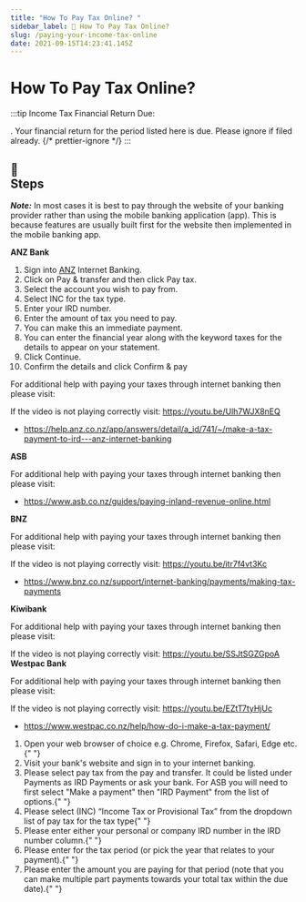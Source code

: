 ```yaml
---
title: "How To Pay Tax Online? "
sidebar_label: 🔮 How To Pay Tax Online?
slug: /paying-your-income-tax-online
date: 2021-09-15T14:23:41.145Z
---
```


# <Dynamic /> How To Pay Tax Online?


:::tip Income Tax Financial Return Due:

<GetIncTaxPeriods />. Your financial return for the period listed here is due.
Please ignore if filed already.
{/* prettier-ignore */}
:::

## <div class="emoji">📃</div> Steps 

**_Note:_** In most cases it is best to pay through the website of your banking provider rather than using the mobile banking application (app). This is because features are usually built first for the website then implemented in the mobile banking app.

<!-- For instructions on how to pay taxes online using your internet banking please click here. -->

<Tabs>
  <TabItem value="anz" label="ANZ">
    <strong>ANZ Bank</strong> <br />
    <ol>
        <li>Sign into <a href="https://anz.co.nz">ANZ</a> Internet Banking.</li>
        <li>Click on Pay & transfer and then click Pay tax.</li>
        <li>Select the account you wish to pay from.</li>
        <li>Select INC for the tax type.</li>
        <li>Enter your IRD number.</li>
        <li>Enter the amount of tax you need to pay.</li>
        <li>You can make this an immediate payment.</li>
        <li>You can enter the financial year along with the keyword taxes for the details to appear on your statement.</li>
        <li>Click Continue.</li>
        <li>Confirm the details and click Confirm & pay</li>
    </ol>
    <p>
      For additional help with paying your taxes through internet banking then
      please visit:
    </p>
    <div class="player-wrapper">
    <ReactPlayer
      controls="true"
      width="100%"
      height="100%"
      url="https://youtu.be/Ulh7WJX8nEQ"
    />
    </div>
    If the video is not playing correctly visit: <a href="https://youtu.be/Ulh7WJX8nEQ">https://youtu.be/Ulh7WJX8nEQ</a>
    <ul>
      <li>
        <a href="https://help.anz.co.nz/app/answers/detail/a_id/741/~/make-a-tax-payment-to-ird---anz-internet-banking">
          https://help.anz.co.nz/app/answers/detail/a_id/741/~/make-a-tax-payment-to-ird---anz-internet-banking
        </a>
      </li>
    </ul>
  </TabItem>
  <TabItem value="asb" label="ASB">
    <strong>ASB</strong> <br />
    <p>
      For additional help with paying your taxes through internet banking then
      please visit:
    </p>
    <ul>
      <li>
        <a href="https://www.asb.co.nz/guides/paying-inland-revenue-online.html">
          https://www.asb.co.nz/guides/paying-inland-revenue-online.html
        </a>
      </li>
    </ul>
  </TabItem>
  <TabItem value="bnz" label="BNZ">
    <strong>BNZ</strong> <br />
    <p>
      For additional help with paying your taxes through internet banking then
      please visit:
    </p>
    <div class="player-wrapper">
      <ReactPlayer
        controls="true"
        url="https://youtu.be/itr7f4vt3Kc"
        width="100%"
        height="100%"
      />
    </div>
    If the video is not playing correctly visit: <a href="https://youtu.be/itr7f4vt3Kc">
      https://youtu.be/itr7f4vt3Kc
    </a>
    <ul>
      <li>
        <a href="https://www.bnz.co.nz/support/internet-banking/payments/making-tax-payments">
          https://www.bnz.co.nz/support/internet-banking/payments/making-tax-payments
        </a>
      </li>
    </ul>
  </TabItem>
  <TabItem value="kiwibank" label="Kiwibank">
    <strong>Kiwibank</strong> <br />
    <p>
      For additional help with paying your taxes through internet banking then
      please visit:
    </p>
       <div class="player-wrapper">
         <ReactPlayer
          controls="true"
          url="https://youtu.be/SSJtSGZGpoA"
          width="100%"
          height="100%"
          />
       </div>
    If the video is not playing correctly visit: <a href="https://youtu.be/SSJtSGZGpoA">https://youtu.be/SSJtSGZGpoA</a>
  </TabItem>
  <TabItem value="westpac" label="Westpac">
    <strong>Westpac Bank</strong> <br />
    <p>
      For additional help with paying your taxes through internet banking then
      please visit:
    </p>

<div class="player-wrapper">
  <ReactPlayer
    controls="true"
    url="https://youtu.be/EZtT7tyHjUc"
    width="100%"
    height="100%"
  />
</div>
If the video is not playing correctly visit: <a href="https://youtu.be/EZtT7tyHjUc">
  https://youtu.be/EZtT7tyHjUc
</a>

<ul>
  <li>
    <a href="https://www.westpac.co.nz/help/how-do-i-make-a-tax-payment/">
      https://www.westpac.co.nz/help/how-do-i-make-a-tax-payment/
    </a>
  </li>
</ul>

  </TabItem>
  <TabItem value="other" label="Other" default>
    <ol>
      <li>
        Open your web browser of choice e.g. Chrome, Firefox, Safari, Edge
        etc.{" "}
      </li>
      <li>Visit your bank's website and sign in to your internet banking. </li>
      <li>
        Please select pay tax from the pay and transfer. It could be listed
        under Payments as IRD Payments or ask your bank. For ASB you will need
        to first select "Make a payment" then "IRD Payment" from the list of
        options.{" "}
      </li>
      <li>
        Please select (INC) “Income Tax or Provisional Tax” from the dropdown
        list of pay tax for the tax type{" "}
      </li>
      <li>
        Please enter either your personal or company IRD number in the IRD
        number column.{" "}
      </li>
      <li>
        Please enter <GetIncTaxPeriods YearEndOnly /> for the tax period (or
        pick the year that relates to your payment).{" "}
      </li>
      <li>
        Please enter the amount you are paying for that period (note that you
        can make multiple part payments towards your total tax within the due
        date).{" "}
      </li>
    </ol>
  </TabItem>
</Tabs>

<!-- | ⚠ <GetIncTaxPeriods /> |
| ---------------------- |
 -->
